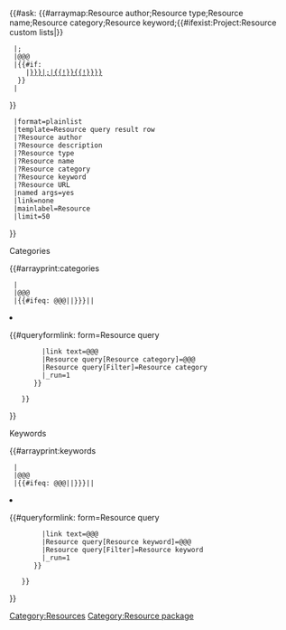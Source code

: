 <includeonly>
<div class="resource-query">
<div class="resource-query-body">
{{#ask:[[Category:Resources]]
{{#arraymap:Resource author;Resource type;Resource name;Resource category;Resource keyword;{{#ifexist:Project:Resource custom lists|{{:Project:Resource custom lists}}}}
  |;
  |@@@
  |{{#if: {{{@@@|}}}
     |[[@@@::{{#replace:{{{@@@|}}}|;|{{!}}{{!}}}}]]
   }}
  |
}}
  |format=plainlist
  |template=Resource query result row
  |?Resource author
  |?Resource description
  |?Resource type
  |?Resource name
  |?Resource category
  |?Resource keyword
  |?Resource URL
  |named args=yes
  |link=none
  |mainlabel=Resource
  |limit=50
}}
</div>
<div class="resource-query-infobox">
  <div>
    <div class="h5">Categories</div>
      <ul>
{{#arrayprint:categories
  |
  |@@@
  |{{#ifeq: @@@|{{{{{{Filter|}}}|}}}||<li>{{#queryformlink: form=Resource query
         |link text=@@@
         |Resource query[Resource category]=@@@
         |Resource query[Filter]=Resource category
         |_run=1
       }}</li>
    }}
}}
       </ul>
       <div class="h5">Keywords</div>
       <ul>
{{#arrayprint:keywords
  |
  |@@@
  |{{#ifeq: @@@|{{{{{{Filter|}}}|}}}||<li>{{#queryformlink: form=Resource query
         |link text=@@@
         |Resource query[Resource keyword]=@@@
         |Resource query[Filter]=Resource keyword
         |_run=1
       }}</li>
    }}
}}
      </ul>
    </div>
  </div>
</div>
</includeonly><noinclude>
[[Category:Resource package]]
</noinclude>
